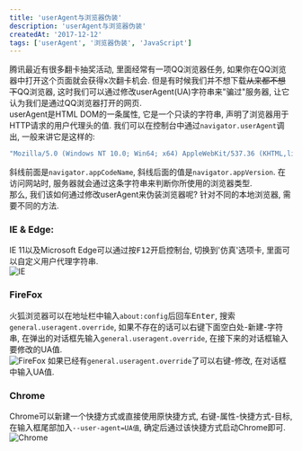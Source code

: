 ```yaml
---
title: 'userAgent与浏览器伪装'
description: 'userAgent与浏览器伪装'
createdAt: '2017-12-12'
tags: ['userAgent', '浏览器伪装', 'JavaScript']
---
```


腾讯最近有很多翻卡抽奖活动, 里面经常有一项QQ浏览器任务, 如果你在QQ浏览器中打开这个页面就会获得x次翻卡机会. 但是有时候我们并不想下载~~从来都不想下~~QQ浏览器, 这时我们可以通过修改userAgent(UA)字符串来"骗过"服务器, 让它认为我们是通过QQ浏览器打开的网页.  
userAgent是HTML DOM的一条属性, 它是一个只读的字符串, 声明了浏览器用于HTTP请求的用户代理头的值. 我们可以在控制台中通过`navigator.userAgent`调出, 一般来讲它是这样的:  
``` js
"Mozilla/5.0 (Windows NT 10.0; Win64; x64) AppleWebKit/537.36 (KHTML,like Gecko) Chrome/62.0.3202.94 Safari/537.36"
```
斜线前面是`navigator.appCodeName`, 斜线后面的值是`navigator.appVersion`. 在访问网站时, 服务器就会通过这条字符串来判断你所使用的浏览器类型.  
那么, 我们该如何通过修改userAgent来伪装浏览器呢? 针对不同的本地浏览器, 需要不同的方法.  
### IE & Edge:
IE 11以及Microsoft Edge可以通过按<kbd>F12</kbd>开启控制台, 切换到'仿真'选项卡, 里面可以自定义用户代理字符串.  
![IE](../assets/images/17-12-12-ie.png)
### FireFox
火狐浏览器可以在地址栏中输入`about:config`后回车<kbd>Enter</kbd>, 搜索`general.useragent.override`, 如果不存在的话可以右键下面空白处-新建-字符串, 在弹出的对话框先输入`general.useragent.override`, 在接下来的对话框输入要修改的UA值.  
![FireFox](../assets/images/17-12-12-firefox.png)
如果已经有`general.useragent.override`了可以右键-修改, 在对话框中输入UA值.  
### Chrome
Chrome可以新建一个快捷方式或直接使用原快捷方式, 右键-属性-快捷方式-目标, 在输入框尾部加入`--user-agent=UA值`, 确定后通过该快捷方式启动Chrome即可.  
![Chrome](../assets/images/17-12-12-chrome.png)